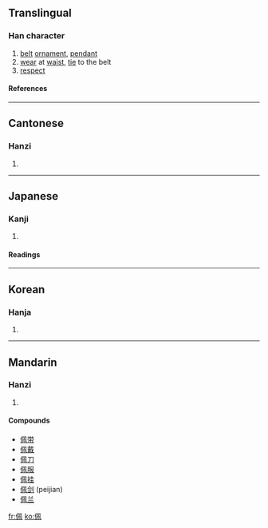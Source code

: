 ==Translingual==
===Han character===
{{Han char|rn=9|rad=人|as=06|sn=8|four=2721<sub>0</sub>|canj=人竹弓月 (OHNB)}}
# [[belt]] [[ornament]], [[pendant]]
# [[wear]] at [[waist]], [[tie]] to the belt
# [[respect]]
====References====
{{Han ref|kx=0100.040|dkj=00543|dj=0211.170|hdz=10150.070|uh=4F69|ud=20329|bh=A8D8|bd=43224}}
----
==Cantonese==
===Hanzi===
{{yue-hanzi|jyut=|y=pui3}}
# {{defn|Cantonese}}
----
==Japanese==
===Kanji===
{{ja-kanji|grade=|rs=人06}}
# {{defn|Japanese}} 
====Readings====
{{ja-readings|on=[[はい]] (hai)|kun=[[おびだま]] (obidama), [[おびる]] (obiru)}}
----
==Korean==
===Hanja===
{{ko-hanja|hangeul=패|rv=pae|mr=p'ae}}
# {{defn|Korean}}
----
==Mandarin==
===Hanzi===
{{cmn-hanzi|pin=[[pèi]] ([[pei4]])|wg=p'ei<sup>4</sup>}}
# {{defn|Mandarin}}

====Compounds====
*[[佩带]]
*[[佩戴]]
*[[佩刀]]
*[[佩服]]
*[[佩挂]]
*[[佩剑]] (peijian)
*[[佩兰]]

[[fr:佩]]
[[ko:佩]]